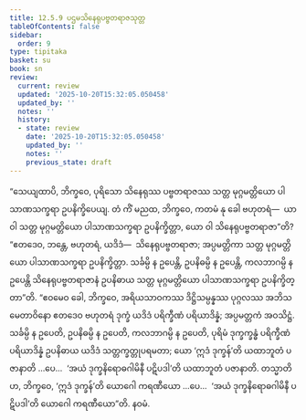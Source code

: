 ```yaml
---
title: 12.5.9 ပဌမသိနေရုပဗ္ဗတရာဇသုတ္တ
tableOfContents: false
sidebar:
  order: 9
type: tipitaka
basket: su
book: sn
review:
  current: review
  updated: '2025-10-20T15:32:05.050458'
  updated_by: ''
  notes: ''
  history:
  - state: review
    date: '2025-10-20T15:32:05.050458'
    updated_by: ''
    notes: ''
    previous_state: draft
---
```



<DynamicBreadcrumb />


<ReviewStatus review={frontmatter.review} showDetails={true} />

<HypothesisAnnotation frontmatter={frontmatter} />

<Division number="1119" book="sn" e="ch" v="18" p="447">

<Paragraph number="2399" book="sn">
“သေယျထာပိ, ဘိက္ခဝေ, ပုရိသော သိနေရုဿ ပဗ္ဗတရာဇဿ သတ္တ မုဂ္ဂမတ္တိယော ပါသာဏသက္ခရာ ဥပနိက္ခိပေယျ. တံ ကိံ မညထ, ဘိက္ခဝေ, ကတမံ နု ခေါ ဗဟုတရံ—  ယာ ဝါ သတ္တ မုဂ္ဂမတ္တိယော ပါသာဏသက္ခရာ ဥပနိက္ခိတ္တာ, ယော ဝါ သိနေရုပဗ္ဗတရာဇာ”တိ? “ဧတဒေဝ, ဘန္တေ, ဗဟုတရံ, ယဒိဒံ—  သိနေရုပဗ္ဗတရာဇာ; အပ္ပမတ္တိကာ သတ္တ မုဂ္ဂမတ္တိယော ပါသာဏသက္ခရာ ဥပနိက္ခိတ္တာ. သင်္ခမ္ပိ န ဥပေန္တိ, ဥပနိဓမ္ပိ န ဥပေန္တိ, ကလဘာဂမ္ပိ န ဥပေန္တိ သိနေရုပဗ္ဗတရာဇာနံ ဥပနိဓာယ သတ္တ မုဂ္ဂမတ္တိယော ပါသာဏသက္ခရာ ဥပနိက္ခိတ္တာ”တိ. “ဧဝမေဝ ခေါ, ဘိက္ခဝေ, အရိယသာဝကဿ ဒိဋ္ဌိသမ္ပန္နဿ ပုဂ္ဂလဿ အဘိသမေတာဝိနော ဧတဒေဝ ဗဟုတရံ ဒုက္ခံ ယဒိဒံ ပရိက္ခီဏံ ပရိယာဒိန္နံ; အပ္ပမတ္တကံ အဝသိဋ္ဌံ. သင်္ခမ္ပိ န ဥပေတိ, ဥပနိဓမ္ပိ န ဥပေတိ, ကလဘာဂမ္ပိ န ဥပေတိ, ပုရိမံ ဒုက္ခက္ခန္ဓံ ပရိက္ခီဏံ ပရိယာဒိန္နံ ဥပနိဓာယ ယဒိဒံ သတ္တက္ခတ္တုပရမတာ; ယော ‘ဣဒံ ဒုက္ခန်’တိ ယထာဘူတံ ပဇာနာတိ …ပေ…  ‘အယံ ဒုက္ခနိရောဓဂါမိနီ ပဋိပဒါ’တိ ယထာဘူတံ ပဇာနာတိ.
</Paragraph>

<Paragraph number="2400" book="sn">
တသ္မာတိဟ, ဘိက္ခဝေ, ‘ဣဒံ ဒုက္ခန်’တိ ယောဂေါ ကရဏီယော …ပေ…  ‘အယံ ဒုက္ခနိရောဓဂါမိနီ ပဋိပဒါ’တိ ယောဂေါ ကရဏီယော”တိ.

</Paragraph>
</Division>

<Paragraph number="2401" type="center" book="sn">
နဝမံ.
</Paragraph>